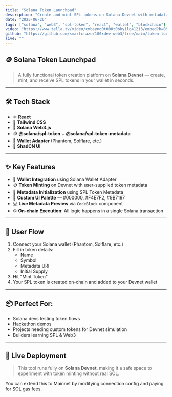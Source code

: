 ```yaml
---
title: "Solana Token Launchpad"
description: "Create and mint SPL tokens on Solana Devnet with metadata, wallet integration, and a single-click minting experience."
date: "2025-06-26"
tags: ["solana", "web3", "spl-token", "react", "wallet", "blockchain"]
video: "https://www.tella.tv/video/cmbsyno0t000t0bky1lg412i3/embed?b=0&title=0&a=0&loop=0&t=0&muted=0&wt=0"
github: "https://github.com/smartcraze/100xdev-web3/tree/main/token-lounchpad-2"
live: ""
---
```


## 🪙 **Solana Token Launchpad**

> A fully functional token creation platform on **Solana Devnet** — create, mint, and receive SPL tokens in your wallet in seconds.

---

## 🛠 Tech Stack

- ⚛️ **React**  
- 🎨 **Tailwind CSS**  
- 🔗 **Solana Web3.js**  
- 🪙 **@solana/spl-token** + **@solana/spl-token-metadata**  
- 💼 **Wallet Adapter** (Phantom, Solflare, etc.)  
- 💅 **ShadCN UI**

---

## ✨ Key Features

- 🔐 **Wallet Integration** using Solana Wallet Adapter  
- 🪙 **Token Minting** on Devnet with user-supplied token metadata  
- 🧠 **Metadata Initialization** using SPL Token Metadata  
- 🎨 **Custom UI Palette** — #000000, #F4E7F2, #9B7197  
- 💻 **Live Metadata Preview** via `CodeBlock` component  
- ⚙️ **On-chain Execution**: All logic happens in a single Solana transaction  

---

## 🎯 User Flow

1. Connect your Solana wallet (Phantom, Solflare, etc.)  
2. Fill in token details:  
   - Name  
   - Symbol  
   - Metadata URI  
   - Initial Supply  
3. Hit "Mint Token"  
4. Your SPL token is created on-chain and added to your Devnet wallet  

---

## 📦 Perfect For:

- Solana devs testing token flows  
- Hackathon demos  
- Projects needing custom tokens for Devnet simulation  
- Builders learning SPL & Web3

---

## 🔁 Live Deployment

> This tool runs fully on **Solana Devnet**, making it a safe space to experiment with token minting without real SOL.

You can extend this to Mainnet by modifying connection config and paying for SOL gas fees.

